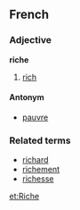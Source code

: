 ==French==
===Adjective===
'''riche'''

# [[rich]]

====Antonym====
*[[pauvre]]

===Related terms===
*[[richard]]
*[[richement]]
*[[richesse]]

[[et:Riche]]